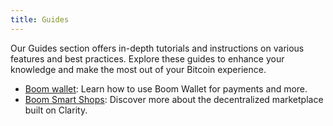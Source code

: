 ```yaml
---
title: Guides
---
```

Our Guides section offers in-depth tutorials and instructions on various features and best practices. Explore these guides to enhance your knowledge and make the most out of your Bitcoin experience.

- [Boom wallet](./boom-wallet/): Learn how to use Boom Wallet for payments and more.
- [Boom Smart Shops](./boom-smart-shops/): Discover more about the decentralized marketplace built on Clarity.
